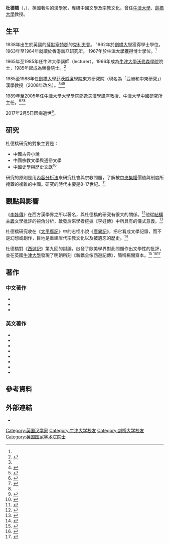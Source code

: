 {{Infobox person
|name        = 杜德橋
|image       = 
|image_size  = 
|caption     = 
|birth_date  = 1938年
|birth_place = {{UK}}[[薩默塞特郡|薩默塞特郡]][[克利夫登|克利夫登]]
|death_date  = 2017年
|death_place = 
| alma_mater = [[劍橋大學|劍橋大學]]學士（1962年），[[牛津大學|牛津大學]]博士（1967年）
| awards     = [[牛津大學沃弗森學院|牛津大學沃弗森學院]]榮譽院士
|occupation  = 英國漢學家
}}

'''杜德橋'''（{{lang-en|Glen Dudbridge}}，{{bd|1938年||2017年|2月5日|catIdx=Dudbridge}}），英國著名的漢學家，專研中國文學及宗教文化。曾任[[牛津大學|牛津大學]]、[[劍橋大學|劍橋大學]]教授。

==生平==
1938年出生於英國的[[薩默塞特郡|薩默塞特郡]]的[[克利夫登|克利夫登]]。
1962年於[[劍橋大學|劍橋大學]]獲得學士學位。
1963年至1964年就讀於香港[[新亞研究所|新亞研究所]]。
1967年於[[牛津大學|牛津大學]]獲得博士學位。<ref name="香港中文大學"/>

1965年至1985年任牛津大學講師（lecturer）。1966年成為[[牛津大學沃弗森學院|牛津大學沃弗森學院]]院士，1985年起成為榮譽院士。<ref>{{Cite web
 |url          = https://www.wolfson.ox.ac.uk/content/1150-prof-glen-dudbridge
 |title        = ''Wolfson College, University of Oxford, OX2 6UD''
 |publisher    = [[牛津大學沃弗森學院|牛津大學沃弗森學院]]
 |access-date  = 2014-01-15
 |archive-url  = https://web.archive.org/web/20140116142131/https://www.wolfson.ox.ac.uk/content/1150-prof-glen-dudbridge
 |archive-date = 2014-01-16
 |dead-url     = no
}}{{en}}</ref>

1985至1988年任[[劍橋大學菲茨威廉學院|劍橋大學菲茨威廉學院]]東方研究院（現名為「亞洲和中東研究」）漢學教授（2008年改名{{link-en|李約瑟漢學講座教授|Joseph Needham Professorship of Chinese History, Science, and Civilization}}）。<ref name="香港中文大學"/><ref>{{Cite web| url=http://www.fitz.cam.ac.uk/academic/courses/asian-and-middle-eastern-studies| title=''Asian and Middle Eastern Studies''| publisher=[[劍橋大學菲茨威廉學院|劍橋大學菲茨威廉學院]]| access-date=2014-01-15| archive-url=https://web.archive.org/web/20140116133411/http://www.fitz.cam.ac.uk/academic/courses/asian-and-middle-eastern-studies| archive-date=2014-01-16| dead-url=no}}{{en}}</ref><ref>{{Cite journal| title=劍橋漢學的形成與發展| author=闕維民| journal=漢學研究通訊| volume=21| issue=1| orig-year=民國91年2月| date=2002-02| page=42| url=http://www.ames.cam.ac.uk/~rs10009/p031-043.pdf| format=PDF| deadurl=yes| archiveurl=https://web.archive.org/web/20140116133413/http://www.ames.cam.ac.uk/~rs10009/p031-043.pdf| archivedate=2014-01-16}}</ref>

1989年至2005年任[[牛津大學大學學院|牛津大學大學學院]][[邵逸夫漢學講座教授|邵逸夫漢學講座教授]]、牛津大學中國研究所主任。<ref name="香港中文大學">{{Cite web
 |url          = http://www.cuhk.edu.hk/rct/30th/bio/gd.html
 |title        = ''Glen Dudbridge''
 |publisher    = [[香港中文大學|香港中文大學]]
 |access-date  = 2014-01-12
 |archive-url  = https://web.archive.org/web/20160305071015/http://www.cuhk.edu.hk/rct/30th/bio/gd.html
 |archive-date = 2016-03-05
 |dead-url     = no
}}{{en}}</ref><ref>{{Cite web
 |url         = http://www.orinst.ox.ac.uk/general/trust_funds/run_run_shaw_professor_of_chinese.html
 |title       = Run Run Shaw Professor of Chinese
 |publisher   = [[牛津大學|牛津大學]]
 |deadurl     = yes
 |archiveurl  = https://web.archive.org/web/20140116141441/http://www.orinst.ox.ac.uk/general/trust_funds/run_run_shaw_professor_of_chinese.html
 |archivedate = 2014-01-16
}}{{en}}</ref><ref name="gdudbridge"/>

2017年2月5日因病逝世<ref>{{Cite web
 |url          = http://www.chinacentre.ox.ac.uk/2017/01/29/professor-glen-dudbridge-fba-1938-2017/
 |title        = ''24 February, 2.30pm, Wolfson College: memorial event for Professor Glen Dudbridge FBA (1938-2017)
 |publisher    = University of Oxford China Centre''
 |access-date  = 2017-06-15
 |archive-url  = https://web.archive.org/web/20170420225936/http://www.chinacentre.ox.ac.uk/2017/01/29/professor-glen-dudbridge-fba-1938-2017/
 |archive-date = 2017-04-20
 |dead-url     = no
}}</ref>。

==研究==
杜德橋研究的對象主要是：
* 中國古典小說
* 中國宗教文學與通俗文學
* 中國史學與歷史文獻<ref name="gdudbridge">{{Cite web
 |url         = http://www.orinst.ox.ac.uk/staff/ea/chinese/gdudbridge.html
 |title       = ''Professor Glen Dudbridge - Academic Staff - Faculty of Oriental Studies
 |publisher   = [[牛津大學|牛津大學]]
 |deadurl     = yes
 |archiveurl  = https://web.archive.org/web/20140914103457/http://www.orinst.ox.ac.uk/staff/ea/chinese/gdudbridge.html
 |archivedate = 2014-09-14
}}{{en}}</ref>
研究的原則是用[[內容分析法|內容分析法]]來研究社會與宗教問題，了解被[[中央集權|中央集權]]價值與制度所掩蓋的複雜的中國。研究的時代主要是8-17世紀。<ref>{{Cite web
 |url         = http://www.univ.ox.ac.uk/univ-people/glen-dudbridge
 |title       = ''Glen Dudbridge''
 |publisher   = [[牛津大學|牛津大學]]
 |deadurl     = yes
 |archiveurl  = https://web.archive.org/web/20170208033537/http://www.univ.ox.ac.uk/univ-people/glen-dudbridge
 |archivedate = 2017-02-08
}}{{en}}</ref>

==觀點與影響==
《[[李娃傳|李娃傳]]》在西方漢學界之所以著名，與杜德橋的研究有很大的關係。<ref>{{Cite web | url=http://www.iahs.fudan.edu.cn/cn/historyforum.asp?action=page&class_id=31&type_id=1&id=21 | title=重審《李娃傳》 | author=倪豪士 | publisher=[[復旦大學|復旦大學]]文史研究院 | access-date=2014-01-14 | archive-url=https://web.archive.org/web/20140116001338/http://www.iahs.fudan.edu.cn/cn/historyforum.asp?action=page&class_id=31&type_id=1&id=21 | archive-date=2014-01-16 | dead-url=yes }}</ref>他從[[結構主義|結構主義]]文學批評的視角分析，啟發后來學者挖掘《李娃傳》中所具有的儀式意義。<ref>{{Cite journal | url=http://d.wanfangdata.com.cn/periodical_hainandxxb-rwsh201204007.aspx | title=英國漢學家杜德橋與《李娃傳》研究 | author=許浩然 | journal=海南大學學報（人文社會科學版） | year=2012年 | volume=30 | issue=4 | access-date=2014-01-14 | archive-url=https://web.archive.org/web/20140116074009/http://d.wanfangdata.com.cn/periodical_hainandxxb-rwsh201204007.aspx | archive-date=2014-01-16 | dead-url=no }}</ref>

杜德橋研究收在《[[太平廣記|太平廣記]]》中的志怪小說《[[廣異記|廣異記]]》，把它看成文學記錄，而不是幻想或創作，目地是重建唐代宗教文化以及被遺忘的歷史。<ref>{{Cite journal
 |url          = http://muse.jhu.edu/login?auth=0&type=summary&url=/journals/china_review_international/v005/5.1.huang.pdf
 |title        = ''Religious Experience and Lay Society in T'ang China: A Reading of Tai Fu's 'Kuang-i Chi' (review)''
 |format       = PDF
 |author       = Chi-chiang Huang
 |journal      = China Review International
 |volume       = 5
 |issue        = 1
 |date         = Spring 1998
 |pages        = 120-124
 |access-date  = 2019-02-01
 |archive-url  = https://web.archive.org/web/20140116075944/http://muse.jhu.edu/login?auth=0&type=summary&url=%2Fjournals%2Fchina_review_international%2Fv005%2F5.1.huang.pdf
 |archive-date = 2014-01-16
 |dead-url     = no
}}{{en}}</ref>

杜德橋對《[[西遊記|西遊記]]》第九回的討論，啟發了歐美學界對此問題作出文學性的批評，並在英國[[牛津大學|牛津大學]]{{link-en|博德廉法律圖書館|Bodleian Law Library}}發現了明朝所刻《新鐫全像西遊記傳》，簡稱楊閩齋本。<ref>{{Cite journal | url=http://d.wanfangdata.com.cn/periodical_zndxxb-shkxb201201033.aspx | title=英國漢學家杜德橋與《西遊記》研究 | author=許浩然 | journal=中南大學學報（社會科學版） | date=2012 | volume=18 | issue=1 | access-date=2014-01-15 | archive-url=https://web.archive.org/web/20140116082731/http://d.wanfangdata.com.cn/periodical_zndxxb-shkxb201201033.aspx | archive-date=2014-01-16 | dead-url=no }}</ref>
<ref>{{Cite web | title=《西遊記版本》略述 | url=http://reading_classics.cl.ntu.edu.tw/key/article_7ed590ead6c7514a739a59928a3e10e3 | access-date=2014-01-15 | archive-url=https://web.archive.org/web/20140116075131/http://reading_classics.cl.ntu.edu.tw/key/article_7ed590ead6c7514a739a59928a3e10e3 | archive-date=2014-01-16 | dead-url=no }}</ref><ref>{{Cite book | chapterurl=http://www.xyjg.com/0/21/WU/xinkao/21-wu-3-1-003.htm | title=《西游》新考 | chapter=三、《西遊記》明清版本目驗錄 | publisher=江苏省淮安市西游记研究会 | access-date=2014-01-15 | archive-date=2020-05-01 | archive-url=https://web.archive.org/web/20200501115624/http://www.xyjg.com/0/21/WU/xinkao/21-wu-3-1-003.htm | dead-url=no }}</ref>

==著作==
===中文著作===
* {{cite book|author=杜德橋|title=西遊記祖本考的再商榷|url=http://books.google.com/books?id=jUkyAAAAMAAJ|year=1964|publisher=新亞書院}}
*{{Cite book | author=Glen Dudbridge（杜德橋）著 | others=李文彬等譯 | title=《妙善傳說：觀音菩薩緣起考》| location=台北 | publisher=巨流出版社 | date=1990年}}
*  {{Cite book | title=《1880年代南台灣的原住民族 南岬燈塔駐守員喬治．泰勒撰述文集》|
isbn=978-9-860-23747-4 | date=2010年 |
editor=杜德橋 | publisher=[[行政院原住民族委員會|行政院原住民族委員會]]，[[順益台灣原住民博物館|順益台灣原住民博物館]] | 
others=謝世忠、劉瑞超 譯}}

===英文著作===
* {{cite book|author=Glen Dudbridge|
title=''A Portrait of Five Dynasties China: From the Memoirs of Wang Renyu (880-956)''|
url=http://books.google.com/books?id=rEgjlZjMd7sC|date=28 February 2013|
publisher=Oxford University Press|isbn=978-0-19-967068-0}}{{en}}
* {{cite book|author=Glen Dudbridge|
title=''Books, Tales and Vernacular Culture: Selected Papers on China'' | url=http://books.google.com/books?id=e5-n6feoyV0C|year=2005| location=Leiden| publisher=Brill| isbn=90-04-14770-5}}
* {{cite book|author=Glen Dudbridge|title=''The Legend of Miaoshan'' | 
edition=Revised| trans_title=《妙善傳說：觀音菩薩緣起考》|
url=http://books.google.com/books?id=6rpWjUUf54YC|date=19 February 2004|
publisher=Oxford University Press |isbn=978-0-19-926671-5}}{{en}}
*{{cite book|author=Glen Dudbridge| title=''Religious Experience and Lay Society in T'ang China: A Reading of Tai Fu's 'Kuang-i Chi'''| 
trans_title=《唐代宗教體驗與世俗社會——對戴孚廣異記的解讀》|
url=http://books.google.com/books?id=nT0FACcb0REC| series=劍橋中華文史叢刊 |
date=20 June 2002|publisher=Cambridge University Press|isbn=978-0-521-89322-0}}{{en}}
* {{cite book|author=Glen Dudbridge|title=''Lost books of medieval China''|
url=http://books.google.com/books?id=SAAVAQAAIAAJ|year=2000|
publisher=British Library}}{{en}}
*{{cite book|author=George Taylor| editor=Glen Dudbridge|
title=''Aborigines of south Taiwan in the 1880s''|
trans_title=《1880年代南台灣的原住民族 南岬燈塔駐守員喬治．泰勒撰述文集》|
url=http://books.google.com/books?id=w_Y-AQAAIAAJ|year=1999|
publisher=Shung Ye Museum of Formosan Aborigines；Institute of Taiwan History, Academica Sinica}}{{en}}
* {{cite book | editor=Glen Dudbridge|
title=''The Tale of Li Wa: Study and Critical Edition of a Chinese Story from the Ninth Century'' | trans_title=《李娃傳》|
work=Oxford Oriental Institute Monograph |
pages=204頁|
location=London |publisher=Ithaca Press | date=May 1983 | isbn=978-0863720017}}{{en}}
* {{cite book|author=Glen Dudbridge|title=''The Hsi-yu Chi: A Study of Antecedents to the Sixteenth-century Chinese Novel''|
trans_title=《西遊記祖本考的再商榷》| series=劍橋中華文史叢刊 |
url=http://books.google.com/books?id=bNo8AAAAIAAJ|year=1970| 
publisher=Cambridge University Press| isbn=978-0-521-07632-6}}{{en}}

==參考資料==
{{Reflist}}

==外部連結==
*{{Cite journal| title=《論英國漢學家杜德橋之中國古代民間宗教研究》| author=唐雯| url=http://lib.cnki.net/cdmd/10269-2008146346.html| publisher=華東師範大學| year=2008年| deadurl=yes| archiveurl=https://web.archive.org/web/20140116085633/http://lib.cnki.net/cdmd/10269-2008146346.html| archivedate=2014-01-16}}

{{Authority control}}
{{DEFAULTSORT:Dudbridge, Glen}}
[[Category:英国汉学家|Category:英国汉学家]]
[[Category:牛津大学校友|Category:牛津大学校友]]
[[Category:剑桥大学校友|Category:剑桥大学校友]]
[[Category:英国国家学术院院士|Category:英国国家学术院院士]]